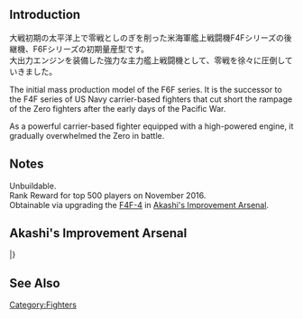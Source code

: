 {{Equipmentinfo
|name = F6F-3
|id = 205
|japanesename = F6F-3
|icon = {{GreenPlane}}
|type = Carrier-Based Fighter
|effect = {{Firepower}}+1, {{AA}}+8, {{Hit}}+1, {{Evasion}}+2, {{LOS}}+1
|radius = 5
|scrap = {{Fuel}} 1, {{Ammo}} 2, {{Bauxite}} 3
|image = <gallery type="slideshow" widths="360px" position="center" hideaddbutton="true">
Equipment205-1.png
Equipment205-2.png
Equipment205-3.png
Equipment205-4.png
</gallery>
| CVL=lime
| CV=lime
| CVB=lime
| LC=lime
}}
==Introduction==
大戦初期の太平洋上で零戦としのぎを削った米海軍艦上戦闘機F4Fシリーズの後継機、F6Fシリーズの初期量産型です。<br>
大出力エンジンを装備した強力な主力艦上戦闘機として、零戦を徐々に圧倒していきました。

The initial mass production model of the F6F series. It is the successor to the F4F series of US Navy carrier-based fighters that cut short the rampage of the Zero fighters after the early days of the Pacific War.

As a powerful carrier-based fighter equipped with a high-powered engine, it gradually overwhelmed the Zero in battle.

==Notes==
Unbuildable.<br>
Rank Reward for top 500 players on November 2016.<br>
Obtainable via upgrading the [[F4F-4]] in [[Akashi's Improvement Arsenal]].

== Akashi's Improvement Arsenal ==

{{AkashiWorkshop}}
{{AkashiWorkshopLine
| Name = {{PAGENAME}}
| ItemType = GreenPlane
| Fuel = 160
| Ammo = 180
| Steel = 0
| Baux = 380
|Mats0-5 = 3/7
|Mats6-9 = 8/10
|Mats10 = -
|Screws0-5 = 4/6
|Screws6-9 = 6/8
|Screws10 = -
|EquipConsume0-5 = 2*
|EquipConsume6-9 = 1*
|EquipConsume10 = -
| Tue = S
| Wed = S
| Thu = S
| 2ndShip = [[Saratoga|Saratoga Kai]]
| Notes =  Uses 2 [[Zero Fighter Type 52]]s for improvement up to ★+6.<br>Uses [[Shiden Kai 2]] for improvement past ★+6.
}}
|}

==See Also==
{{Equipmentlist}}
[[Category:Fighters]]